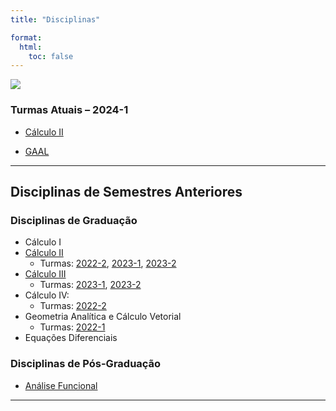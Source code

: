 ```yaml
---
title: "Disciplinas"

format:
  html:
    toc: false
---
```

![](lousa.png)

### Turmas Atuais -- 2024-1

- [Cálculo II](calculoII/c2-2024-1.qmd)

- [GAAL](gaal/gaal-2024-1.qmd)

---

## Disciplinas de Semestres Anteriores

### Disciplinas de Graduação

-   Cálculo I
-   [Cálculo II](calculoII/calculoII.qmd) 
    - Turmas: [2022-2](calculoII/c2-2022-2.qmd), [2023-1](calculoII/c2-2023-1.qmd), [2023-2](calculoII/c2-2023-2.qmd)
-   [Cálculo III](calculoIII/calculoIII.qmd)
    - Turmas: [2023-1](calculoIII/c3-2023-1.qmd), [2023-2](calculoIII/c3-2023-2.qmd)
-   Cálculo IV:
    - Turmas: [2022-2](https://www.professores.uff.br/reginaldodr/disciplinas/calculo-iv-rcn00035-2022-2/)
-   Geometria Analítica e Cálculo Vetorial
    - Turmas: [2022-1](https://www.professores.uff.br/reginaldodr/disciplinas/geometria-analitica-rcn00023-2022-1/)
-   Equações Diferenciais

### Disciplinas de Pós-Graduação

-   [Análise Funcional](analise-funcional/funcional.qmd)


---


